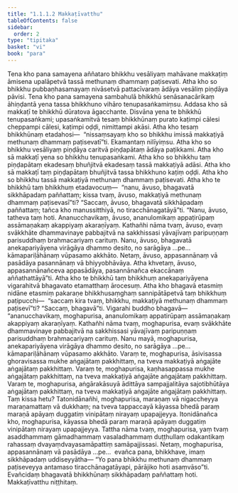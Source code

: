 ```yaml
---
title: "1.1.1.2 Makkaṭīvatthu"
tableOfContents: false
sidebar:
  order: 2
type: "tipitaka"
basket: "vi"
book: "para"
---
```



<DynamicBreadcrumb />

<Division number="40" book="para" bookNo="1" page="25">

<Paragraph number="75" book="para">
Tena kho pana samayena aññataro bhikkhu vesāliyaṃ mahāvane makkaṭiṃ āmisena upalāpetvā tassā methunaṃ dhammaṃ paṭisevati. Atha kho so bhikkhu pubbaṇhasamayaṃ nivāsetvā pattacīvaraṃ ādāya vesāliṃ piṇḍāya pāvisi. Tena kho pana samayena sambahulā bhikkhū senāsanacārikaṃ āhiṇḍantā yena tassa bhikkhuno vihāro tenupasaṅkamiṃsu. Addasa kho sā makkaṭī te bhikkhū dūratova āgacchante. Disvāna yena te bhikkhū tenupasaṅkami; upasaṅkamitvā tesaṃ bhikkhūnaṃ purato kaṭimpi cālesi cheppampi cālesi, kaṭimpi oḍḍi, nimittampi akāsi. Atha kho tesaṃ bhikkhūnaṃ etadahosi—  “nissaṃsayaṃ kho so bhikkhu imissā makkaṭiyā methunaṃ dhammaṃ paṭisevatī”ti. Ekamantaṃ nilīyiṃsu. Atha kho so bhikkhu vesāliyaṃ piṇḍāya caritvā piṇḍapātaṃ ādāya paṭikkami.
</Paragraph>

</Division>
<Division number="41" book="para" bookNo="1" page="25">

<Paragraph number="76" book="para">
Atha kho sā makkaṭī yena so bhikkhu tenupasaṅkami. Atha kho so bhikkhu taṃ piṇḍapātaṃ ekadesaṃ bhuñjitvā ekadesaṃ tassā makkaṭiyā adāsi. Atha kho sā makkaṭī taṃ piṇḍapātaṃ bhuñjitvā tassa bhikkhuno kaṭiṃ oḍḍi. Atha kho so bhikkhu tassā makkaṭiyā methunaṃ dhammaṃ paṭisevati.
</Paragraph>

<Paragraph number="77" book="para">
Atha kho te bhikkhū taṃ bhikkhuṃ etadavocuṃ—  “nanu, āvuso, bhagavatā sikkhāpadaṃ paññattaṃ; kissa tvaṃ, āvuso, makkaṭiyā methunaṃ dhammaṃ paṭisevasī”ti? “Saccaṃ, āvuso, bhagavatā sikkhāpadaṃ paññattaṃ; tañca kho manussitthiyā, no tiracchānagatāyā”ti. “Nanu, āvuso, tatheva taṃ hoti. Ananucchavikaṃ, āvuso, ananulomikaṃ appaṭirūpaṃ assāmaṇakaṃ akappiyaṃ akaraṇīyaṃ. Kathañhi nāma tvaṃ, āvuso, evaṃ svākkhāte dhammavinaye pabbajitvā na sakkhissasi yāvajīvaṃ paripuṇṇaṃ parisuddhaṃ brahmacariyaṃ carituṃ. Nanu, āvuso, bhagavatā anekapariyāyena virāgāya dhammo desito, no sarāgāya …pe…  kāmapariḷāhānaṃ vūpasamo akkhāto. Netaṃ, āvuso, appasannānaṃ vā pasādāya pasannānaṃ vā bhiyyobhāvāya. Atha khvetaṃ, āvuso, appasannānañceva appasādāya, pasannānañca ekaccānaṃ aññathattāyā”ti. Atha kho te bhikkhū taṃ bhikkhuṃ anekapariyāyena vigarahitvā bhagavato etamatthaṃ ārocesuṃ.
</Paragraph>

</Division>
<Division number="42" book="para" bookNo="1" page="26">

<Paragraph number="78" book="para">
Atha kho bhagavā etasmiṃ nidāne etasmiṃ pakaraṇe bhikkhusaṃghaṃ sannipātāpetvā taṃ bhikkhuṃ paṭipucchi—  “saccaṃ kira tvaṃ, bhikkhu, makkaṭiyā methunaṃ dhammaṃ paṭisevī”ti? “Saccaṃ, bhagavā”ti. Vigarahi buddho bhagavā—  “ananucchavikaṃ, moghapurisa, ananulomikaṃ appatirūpaṃ assāmaṇakaṃ akappiyaṃ akaraṇīyaṃ. Kathañhi nāma tvaṃ, moghapurisa, evaṃ svākkhāte dhammavinaye pabbajitvā na sakkhissasi yāvajīvaṃ paripuṇṇaṃ parisuddhaṃ brahmacariyaṃ carituṃ. Nanu mayā, moghapurisa, anekapariyāyena virāgāya dhammo desito, no sarāgāya …pe…  kāmapariḷāhānaṃ vūpasamo akkhāto. Varaṃ te, moghapurisa, āsivisassa ghoravisassa mukhe aṅgajātaṃ pakkhittaṃ, na tveva makkaṭiyā aṅgajāte aṅgajātaṃ pakkhittaṃ. Varaṃ te, moghapurisa, kaṇhasappassa mukhe aṅgajātaṃ pakkhittaṃ, na tveva makkaṭiyā aṅgajāte aṅgajātaṃ pakkhittaṃ. Varaṃ te, moghapurisa, aṅgārakāsuyā ādittāya sampajjalitāya sajotibhūtāya aṅgajātaṃ pakkhittaṃ, na tveva makkaṭiyā aṅgajāte aṅgajātaṃ pakkhittaṃ. Taṃ kissa hetu? Tatonidānañhi, moghapurisa, maraṇaṃ vā nigaccheyya maraṇamattaṃ vā dukkhaṃ; na tveva tappaccayā kāyassa bhedā paraṃ maraṇā apāyaṃ duggatiṃ vinipātaṃ nirayaṃ upapajjeyya. Itonidānañca kho, moghapurisa, kāyassa bhedā paraṃ maraṇā apāyaṃ duggatiṃ vinipātaṃ nirayaṃ upapajjeyya. Tattha nāma tvaṃ, moghapurisa, yaṃ tvaṃ asaddhammaṃ gāmadhammaṃ vasaladhammaṃ duṭṭhullaṃ odakantikaṃ rahassaṃ dvayaṃdvayasamāpattiṃ samāpajjissasi. Netaṃ, moghapurisa, appasannānaṃ vā pasādāya …pe…  evañca pana, bhikkhave, imaṃ sikkhāpadaṃ uddiseyyātha—
</Paragraph>

<Paragraph number="79" book="para">
<Emphasis>“Yo pana bhikkhu methunaṃ dhammaṃ paṭiseveyya antamaso tiracchānagatāyapi, pārājiko hoti asaṃvāso”</Emphasis>ti.
</Paragraph>

<Paragraph number="80" book="para">
Evañcidaṃ bhagavatā bhikkhūnaṃ sikkhāpadaṃ paññattaṃ hoti.

</Paragraph>
</Division>

<Paragraph number="81" type="center" book="para">
Makkaṭīvatthu niṭṭhitaṃ.
</Paragraph>